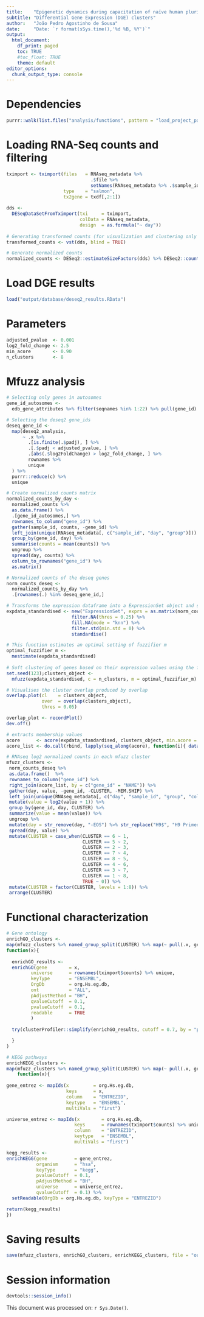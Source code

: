 ```yaml
---
title:    "Epigenetic dynamics during capacitation of naïve human pluripotent stem cells"
subtitle: "Differential Gene Expression (DGE) clusters"
author:   "João Pedro Agostinho de Sousa"
date:     "Date: `r format(sSys.time(),'%d %B, %Y')`"
output:
  html_document:
    df_print: paged
    toc: TRUE
    #toc_float: TRUE
    theme: default
editor_options:
  chunk_output_type: console
---
```


# Dependencies
```r

purrr::walk(list.files("analysis/functions", pattern = "load_project_packages", full.names = T), source)

```

# Loading RNA-Seq counts and filtering
```r

tximport <- tximport(files   = RNAseq_metadata %>% 
                               .$file %>% 
                               setNames(RNAseq_metadata %>% .$sample_id),
                     type    = "salmon",
                     tx2gene = txdf[,2:1])
  
dds <- 
  DESeqDataSetFromTximport(txi     = tximport,
                           colData = RNAseq_metadata,
                           design  = as.formula("~ day"))
  
# Generating transformed counts (for visualization and clustering only !!)  
transformed_counts <- vst(dds, blind = TRUE)

# Generate normalized counts
normalized_counts <- DESeq2::estimateSizeFactors(dds) %>% DESeq2::counts(normalized = TRUE)

```

# Load DGE results
```r

load("output/database/deseq2_results.RData")

```

# Parameters
```r

adjusted_pvalue  <- 0.001
log2_fold_change <- 2.5
min_acore        <- 0.90
n_clusters       <- 8

```

# Mfuzz analysis
```r

# Selecting only genes in autosomes
gene_id_autosomes <- 
  edb_gene_attributes %>% filter(seqnames %in% 1:22) %>% pull(gene_id) %>% unique

# Selecting the deseq2 gene_ids
deseq_gene_id <- 
  map(deseq2_analysis,
      ~ .x %>%
        .[is.finite(.$padj), ] %>%
        .[.$padj < adjusted_pvalue, ] %>%
        .[abs(.$log2FoldChange) > log2_fold_change, ] %>%
        rownames %>%
        unique
  ) %>% 
  purrr::reduce(c) %>% 
  unique

# Create normalized counts matrix
normalized_counts_by_day <- 
  normalized_counts %>%
  as.data.frame() %>% 
  .[gene_id_autosomes,] %>% 
  rownames_to_column("gene_id") %>%
  gather(sample_id, counts, -gene_id) %>%
  left_join(unique(RNAseq_metadata[, c("sample_id", "day", "group")])) %>%
  group_by(gene_id, day) %>%
  summarise(counts = mean(counts)) %>%
  ungroup %>% 
  spread(day, counts) %>% 
  column_to_rownames("gene_id") %>% 
  as.matrix()

# Normalized counts of the deseq genes
norm_counts_deseq <- 
  normalized_counts_by_day %>% 
  .[rownames(.) %in% deseq_gene_id,]

# Transforms the expression dataframe into a ExpressionSet object and standardises it
expdata_standardised <- new("ExpressionSet", exprs = as.matrix(norm_counts_deseq)) %>%
                        filter.NA(thres = 0.25) %>%
                        fill.NA(mode = "knn") %>%
                        filter.std(min.std = 0) %>%
                        standardise()

# This function estimates an optimal setting of fuzzifier m
optimal_fuzzifier_m <- 
  mestimate(expdata_standardised)
  
# Soft clustering of genes based on their expression values using the fuzzy c-means algorithm
set.seed(123);clusters_object <- 
  mfuzz(expdata_standardised, c = n_clusters, m = optimal_fuzzifier_m)

# Visualises the cluster overlap produced by overlap
overlap.plot(cl    = clusters_object,
             over  = overlap(clusters_object),
             thres = 0.05)

overlap_plot <- recordPlot()
dev.off()

# extracts membership values
acore      <- acore(expdata_standardised, clusters_object, min.acore = min_acore)
acore_list <- do.call(rbind, lapply(seq_along(acore), function(i){ data.frame(CLUSTER=i, acore[[i]])}))

# RNAseq log2 normalized counts in each mfuzz cluster
mfuzz_clusters <-
 norm_counts_deseq %>%
 as.data.frame()  %>% 
 rownames_to_column("gene_id") %>%
 right_join(acore_list, by = c("gene_id" = "NAME")) %>%
 gather(day, value, -gene_id, -CLUSTER, -MEM.SHIP) %>% 
 left_join(unique(RNAseq_metadata[, c("day", "sample_id", "group", "color")])) %>%
 mutate(value = log2(value + 1)) %>% 
 group_by(gene_id, day, CLUSTER) %>% 
 summarize(value = mean(value)) %>% 
 ungroup %>%
 mutate(day = str_remove(day, "-EOS") %>% str_replace("H9$", "H9 Primed")) %>% 
 spread(day, value) %>%
 mutate(CLUSTER = case_when(CLUSTER == 6 ~ 1,
                            CLUSTER == 5 ~ 2,
                            CLUSTER == 2 ~ 3,
                            CLUSTER == 7 ~ 4,
                            CLUSTER == 8 ~ 5,
                            CLUSTER == 4 ~ 6,
                            CLUSTER == 3 ~ 7,
                            CLUSTER == 1 ~ 8,
                            TRUE ~ 0)) %>%
 mutate(CLUSTER = factor(CLUSTER, levels = 1:8)) %>%
 arrange(CLUSTER)

```

# Functional characterization
```r

# Gene ontology
enrichGO_clusters <-
map(mfuzz_clusters %>% named_group_split(CLUSTER) %>% map(~ pull(.x, gene_id) %>% unique),  
function(x){
  
  enrichGO_results <-
  enrichGO(gene        = x,
         universe      = rownames(tximport$counts) %>% unique,
         keyType       = "ENSEMBL",
         OrgDb         = org.Hs.eg.db,
         ont           = "ALL",
         pAdjustMethod = "BH",
         qvalueCutoff  = 0.1,
         pvalueCutoff  = 0.1,
         readable      = TRUE
         )
  
  try(clusterProfiler::simplify(enrichGO_results, cutoff = 0.7, by = "p.adjust", select_fun = min))

  }
)

# KEGG pathways
enrichKEGG_clusters <-
map(mfuzz_clusters %>% named_group_split(CLUSTER) %>% map(~ pull(.x, gene_id) %>% unique),  
    function(x){
      
gene_entrez <- mapIds(x         = org.Hs.eg.db,
                      keys      = x,
                      column    = "ENTREZID",
                      keytype   = "ENSEMBL",
                      multiVals = "first")

universe_entrez <- mapIds(x        = org.Hs.eg.db,
                         keys      = rownames(tximport$counts) %>% unique,
                         column    = "ENTREZID",
                         keytype   = "ENSEMBL",
                         multiVals = "first")

kegg_results <-
enrichKEGG(gene          = gene_entrez,
           organism      = "hsa",
           keyType       = "kegg",
           pvalueCutoff  = 0.1,
           pAdjustMethod = "BH",
           universe      = universe_entrez,
           qvalueCutoff  = 0.1) %>% 
  setReadable(OrgDb = org.Hs.eg.db, keyType = "ENTREZID")

return(kegg_results)
})

```

# Saving results
```r

save(mfuzz_clusters, enrichGO_clusters, enrichKEGG_clusters, file = "output/database/rnaseq_DGE_clusters.RData")

```

# Session information
```r

devtools::session_info()

```

This document was processed on: `r Sys.Date()`.